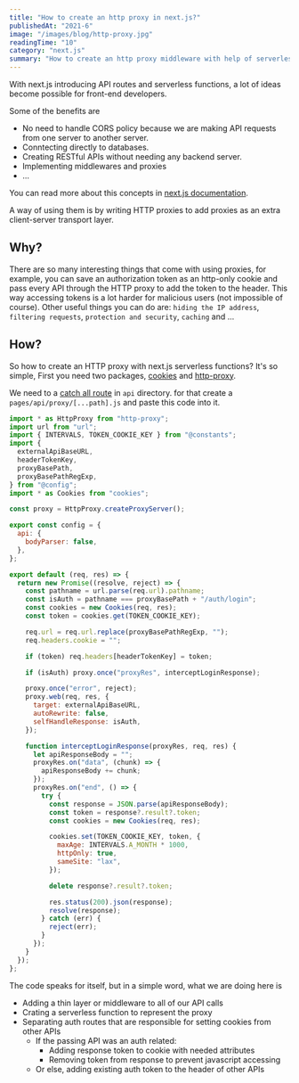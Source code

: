 ```yaml
---
title: "How to create an http proxy in next.js?"
publishedAt: "2021-6"
image: "/images/blog/http-proxy.jpg"
readingTime: "10"
category: "next.js"
summary: "How to create an http proxy middleware with help of serverless functions in next.js?"
---
```


With next.js introducing API routes and serverless functions, a lot of ideas become possible for front-end developers.

Some of the benefits are

- No need to handle CORS policy because we are making API requests from one server to another server.
- Conntecting directly to databases.
- Creating RESTful APIs without needing any backend server.
- Implementing middlewares and proxies
- ...

You can read more about this concepts in [next.js documentation](https://vercel.com/docs/concepts/functions/serverless-functions).

A way of using them is by writing HTTP proxies to add proxies as an extra client-server transport layer.

## Why?

There are so many interesting things that come with using proxies, for example, you can save an authorization token as an http-only cookie and pass every API through the HTTP proxy to add the token to the header. This way accessing tokens is a lot harder for malicious users (not impossible of course).
Other useful things you can do are: `hiding the IP address`, `filtering requests`, `protection and security`, `caching` and ...

## How?

So how to create an HTTP proxy with next.js serverless functions?
It's so simple,
First you need two packages, [cookies](https://www.npmjs.com/package/cookies) and [http-proxy](https://www.npmjs.com/package/http-proxy).

We need to a [catch all route](https://nextjs.org/docs/routing/dynamic-routes#catch-all-routes) in `api` directory. for that create a `pages/api/proxy/[...path].js` and paste this code into it.

```js
import * as HttpProxy from "http-proxy";
import url from "url";
import { INTERVALS, TOKEN_COOKIE_KEY } from "@constants";
import {
  externalApiBaseURL,
  headerTokenKey,
  proxyBasePath,
  proxyBasePathRegExp,
} from "@config";
import * as Cookies from "cookies";

const proxy = HttpProxy.createProxyServer();

export const config = {
  api: {
    bodyParser: false,
  },
};

export default (req, res) => {
  return new Promise((resolve, reject) => {
    const pathname = url.parse(req.url).pathname;
    const isAuth = pathname === proxyBasePath + "/auth/login";
    const cookies = new Cookies(req, res);
    const token = cookies.get(TOKEN_COOKIE_KEY);

    req.url = req.url.replace(proxyBasePathRegExp, "");
    req.headers.cookie = "";

    if (token) req.headers[headerTokenKey] = token;

    if (isAuth) proxy.once("proxyRes", interceptLoginResponse);

    proxy.once("error", reject);
    proxy.web(req, res, {
      target: externalApiBaseURL,
      autoRewrite: false,
      selfHandleResponse: isAuth,
    });

    function interceptLoginResponse(proxyRes, req, res) {
      let apiResponseBody = "";
      proxyRes.on("data", (chunk) => {
        apiResponseBody += chunk;
      });
      proxyRes.on("end", () => {
        try {
          const response = JSON.parse(apiResponseBody);
          const token = response?.result?.token;
          const cookies = new Cookies(req, res);

          cookies.set(TOKEN_COOKIE_KEY, token, {
            maxAge: INTERVALS.A_MONTH * 1000,
            httpOnly: true,
            sameSite: "lax",
          });

          delete response?.result?.token;

          res.status(200).json(response);
          resolve(response);
        } catch (err) {
          reject(err);
        }
      });
    }
  });
};
```

The code speaks for itself, but in a simple word, what we are doing here is

- Adding a thin layer or middleware to all of our API calls
- Crating a serverless function to represent the proxy
- Separating auth routes that are responsible for setting cookies from other APIs
  - If the passing API was an auth related:
    - Adding response token to cookie with needed attributes
    - Removing token from response to prevent javascript accessing
  - Or else, adding existing auth token to the header of other APIs
